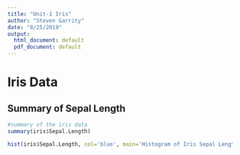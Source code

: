 ```yaml
---
title: "Unit-1 Iris"
author: "Steven Garrity"
date: "8/25/2019"
output:
  html_document: default
  pdf_document: default
---
```


# Iris Data
## Summary of Sepal Length

```r
#summary of the iris data
summary(iris$Sepal.Length)
```

```r
hist(iris$Sepal.Length, col='blue', main='Histogram of Iris Sepal Length')
```